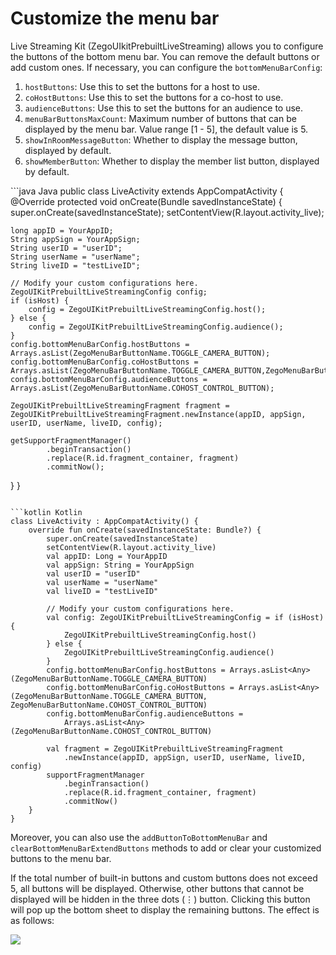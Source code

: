 # Customize the menu bar


Live Streaming Kit (ZegoUIkitPrebuiltLiveStreaming) allows you to configure the buttons of the bottom menu bar. You can remove the default buttons or add custom ones. If necessary, you can configure the `bottomMenuBarConfig`:

1. `hostButtons`: Use this to set the buttons for a host to use.
2. `coHostButtons`: Use this to set the buttons for a co-host to use.
3. `audienceButtons`: Use this to set the buttons for an audience to use.
4. `menuBarButtonsMaxCount`: Maximum number of buttons that can be displayed by the menu bar. Value range [1 - 5], the default value is 5.
5. `showInRoomMessageButton`: Whether to display the message button, displayed by default. 
6. `showMemberButton`: Whether to display the member list button, displayed by default.


<CodeGroup>
```java Java
public class LiveActivity extends AppCompatActivity {
  @Override
  protected void onCreate(Bundle savedInstanceState) {
    super.onCreate(savedInstanceState);
    setContentView(R.layout.activity_live);

    long appID = YourAppID;
    String appSign = YourAppSign;
    String userID = "userID";
    String userName = "userName";
    String liveID = "testLiveID";

    // Modify your custom configurations here.
    ZegoUIKitPrebuiltLiveStreamingConfig config;
    if (isHost) {
        config = ZegoUIKitPrebuiltLiveStreamingConfig.host();
    } else {
        config = ZegoUIKitPrebuiltLiveStreamingConfig.audience();
    }
    config.bottomMenuBarConfig.hostButtons = Arrays.asList(ZegoMenuBarButtonName.TOGGLE_CAMERA_BUTTON);
    config.bottomMenuBarConfig.coHostButtons = Arrays.asList(ZegoMenuBarButtonName.TOGGLE_CAMERA_BUTTON,ZegoMenuBarButtonName.COHOST_CONTROL_BUTTON);
    config.bottomMenuBarConfig.audienceButtons = Arrays.asList(ZegoMenuBarButtonName.COHOST_CONTROL_BUTTON);

    ZegoUIKitPrebuiltLiveStreamingFragment fragment = ZegoUIKitPrebuiltLiveStreamingFragment.newInstance(appID, appSign, userID, userName, liveID, config);

    getSupportFragmentManager()
            .beginTransaction()
            .replace(R.id.fragment_container, fragment)
            .commitNow();
  }
}
```

```kotlin Kotlin
class LiveActivity : AppCompatActivity() {
    override fun onCreate(savedInstanceState: Bundle?) {
        super.onCreate(savedInstanceState)
        setContentView(R.layout.activity_live)
        val appID: Long = YourAppID
        val appSign: String = YourAppSign
        val userID = "userID"
        val userName = "userName"
        val liveID = "testLiveID"

        // Modify your custom configurations here.
        val config: ZegoUIKitPrebuiltLiveStreamingConfig = if (isHost) {
            ZegoUIKitPrebuiltLiveStreamingConfig.host()
        } else {
            ZegoUIKitPrebuiltLiveStreamingConfig.audience()
        }
        config.bottomMenuBarConfig.hostButtons = Arrays.asList<Any>(ZegoMenuBarButtonName.TOGGLE_CAMERA_BUTTON)
        config.bottomMenuBarConfig.coHostButtons = Arrays.asList<Any>(ZegoMenuBarButtonName.TOGGLE_CAMERA_BUTTON, ZegoMenuBarButtonName.COHOST_CONTROL_BUTTON)
        config.bottomMenuBarConfig.audienceButtons =
            Arrays.asList<Any>(ZegoMenuBarButtonName.COHOST_CONTROL_BUTTON)

        val fragment = ZegoUIKitPrebuiltLiveStreamingFragment
            .newInstance(appID, appSign, userID, userName, liveID, config)
        supportFragmentManager
            .beginTransaction()
            .replace(R.id.fragment_container, fragment)
            .commitNow()
    }
}
```
</CodeGroup>


Moreover, you can also use the `addButtonToBottomMenuBar` and `clearBottomMenuBarExtendButtons` methods to add or clear your customized buttons to the menu bar. 

If the total number of built-in buttons and custom buttons does not exceed 5, all buttons will be displayed.
Otherwise, other buttons that cannot be displayed will be hidden in the three dots (⋮) button. Clicking this button will pop up the bottom sheet to display the remaining buttons. The effect is as follows:

<Frame width="30%" height="auto" caption="">
  <img src="https://doc-media.zego.im/sdk-doc/Pics/ZegoUIKit/live/live_buttom_menu_bar.gif" />
</Frame>
